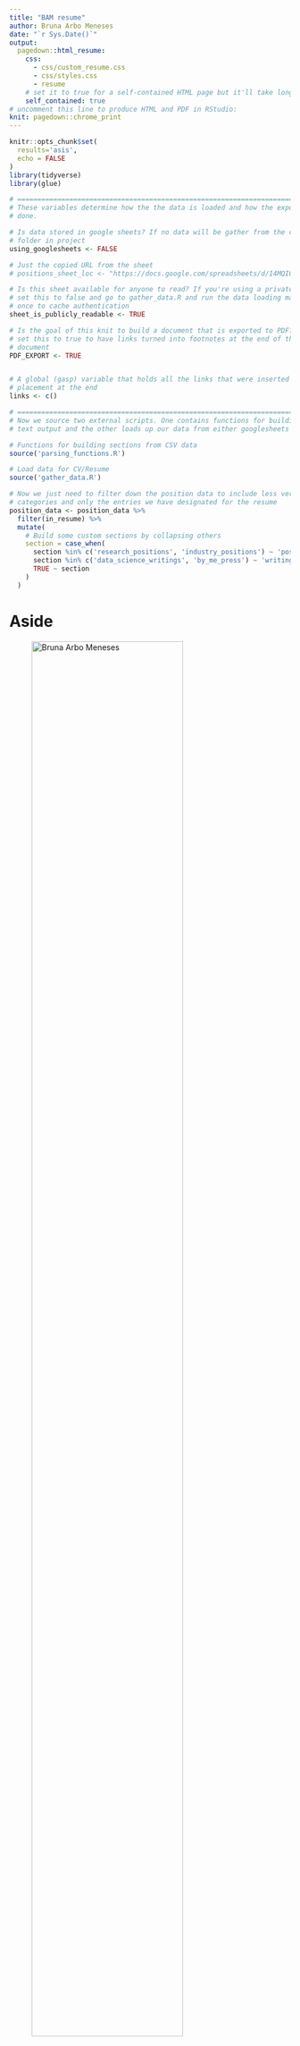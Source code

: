 ```yaml
---
title: "BAM resume"
author: Bruna Arbo Meneses
date: "`r Sys.Date()`"
output:
  pagedown::html_resume:
    css: 
      - css/custom_resume.css
      - css/styles.css
      - resume
    # set it to true for a self-contained HTML page but it'll take longer to render
    self_contained: true
# uncomment this line to produce HTML and PDF in RStudio:
knit: pagedown::chrome_print
---
```


```r
knitr::opts_chunk$set(
  results='asis', 
  echo = FALSE
)
library(tidyverse)
library(glue)

# ======================================================================
# These variables determine how the the data is loaded and how the exports are
# done.

# Is data stored in google sheets? If no data will be gather from the csvs/
# folder in project
using_googlesheets <- FALSE

# Just the copied URL from the sheet
# positions_sheet_loc <- "https://docs.google.com/spreadsheets/d/14MQICF2F8-vf8CKPF1m4lyGKO6_thG-4aSwat1e2TWc"

# Is this sheet available for anyone to read? If you're using a private sheet
# set this to false and go to gather_data.R and run the data loading manually
# once to cache authentication
sheet_is_publicly_readable <- TRUE

# Is the goal of this knit to build a document that is exported to PDF? If so
# set this to true to have links turned into footnotes at the end of the
# document
PDF_EXPORT <- TRUE


# A global (gasp) variable that holds all the links that were inserted for
# placement at the end
links <- c()

# ======================================================================
# Now we source two external scripts. One contains functions for building the
# text output and the other loads up our data from either googlesheets or csvs

# Functions for building sections from CSV data
source('parsing_functions.R') 

# Load data for CV/Resume
source('gather_data.R')

# Now we just need to filter down the position data to include less verbose
# categories and only the entries we have designated for the resume
position_data <- position_data %>% 
  filter(in_resume) %>% 
  mutate(
    # Build some custom sections by collapsing others
    section = case_when(
      section %in% c('research_positions', 'industry_positions') ~ 'positions', 
      section %in% c('data_science_writings', 'by_me_press') ~ 'writings',
      TRUE ~ section
    )
  ) 
```



Aside
================================================================================


![Bruna Arbo Meneses](photo/DSC05985_1.jpg){width=80%}


Contact Info {#contact}
--------------------------------------------------------------------------------

```r
contact_info %>% 
  glue_data("- <i class='fa fa-{icon}'></i> {contact}")
```
<!-- - <i class='fa fa-location-dot'></i> Porto Alegre, Brazil. -->
<!-- - For more information, please contact me via email. -->



Skills {#skills}
--------------------------------------------------------------------------------

```r
# build_skill_bars(skills)
```

- R
- ArcGIS
- QGIS
- Tidyverse
- RMarkdown
- html/css
- shiny app
- LaTeX
- Inkscape
- GIMP

<!-- Experienced in statistical analysis, statistical learning models, and optimization methods. -->

<!-- Full experience with next generation sequencing data analysis. -->

Grants {#grants}
--------------------------------------------------------------------------------

- [Curso-R](https://curso-r.com/) - Diversity scholarship (jul & nov, 2022)

- [AI Inclusive & Dataquest.io](https://www.ai-inclusive.org/) - Women and other under-represented genders in data science scholarship (jan-jun 2021)

Disclaimer {#disclaimer}
--------------------------------------------------------------------------------

This resume was made with the R package [**pagedown**](https://github.com/rstudio/pagedown).

Last updated on `r Sys.Date()`.



Main
================================================================================

Bruna Arbo Meneses {#title}
--------------------------------------------------------------------------------

### GIS Analyst

```r

print_text_block(text_blocks, 'intro')
```

Education {data-icon=graduation-cap}
--------------------------------------------------------------------------------

```r
position_data %>% print_section('education')
```


<!-- Research Experience {data-icon=laptop} -->
<!-- -------------------------------------------------------------------------------- -->

<!-- ```{r} -->

<!-- position_data %>% print_section('research') -->
<!-- ``` -->


Professional Experience {data-icon=suitcase}
--------------------------------------------------------------------------------


```r

position_data %>% print_section('professional')
```


Peer-reviewed articles {data-icon=file}
--------------------------------------------------------------------------------

```r

publications %>%
  print_section_publi('articles')

```

Presentations and Posters {data-icon=chalkboard-teacher}
--------------------------------------------------------------------------------

```r
publications %>%
  print_section_publi('abstract')
```

Participation in events {data-icon=calendar-o}
--------------------------------------------------------------------------------

```r

events %>% 
  print_section_events_part('participation')

```

Professional development {data-icon=pencil}
--------------------------------------------------------------------------------

```r

comp_education %>% 
  print_cursos()

```


Teaching experience as a instructor {data-icon=chalkboard-teacher}
--------------------------------------------------------------------------------

### Spatial Prioritization for Elaboration of Strategic Areas of Action Plans

worked as a teacher and in the organization of teaching material. 17h.

Online.

2023

National Center for Research and Conservation of Reptiles and Amphibians (RAN/ICMBio).

Teaching experience as a monitor {data-icon=chalkboard-teacher}
--------------------------------------------------------------------------------

### Short-course GIS: principles and layout design
<!-- ### Minicurso SIG: princípios e elaboração de layouts. -->

Contributed to the organization of the short-course during the Biology Academic Week - UFRGS 2015, acting mainly as a monitor during the practices. 20h.
<!-- Contribuiu na organização do minicurso que integrou a programação da Semana Acadêmica Biologia UFRGS 2015 atuando, principalmente, como monitora durante as práticas. Carga horária: 20h. -->

Porto Alegre, Brazil.

2015

Instituto de Biociências/UFRGS.

### Disciplina ECP 0098 B - Special Topics Applied to Ecology: Foundations in Landscape Ecology.
<!-- ### Disciplina ECP 0098 B - Tópicos Especiais Aplicados à Ecologia: Fundamentos em Ecologia de Paisagem. -->

Worked as a monitor in the discipline offered in the Graduate Program in Ecology at UFRGS, taught by prof. Milton Cezar Ribeiro, from December 10 to 14, 2012. 30h.
<!-- Atuação como monitora na disciplina oferecida no Programa de PósGraduação em Ecologia da UFRGS, ministrada pelo prof. Milton Cezar Ribeiro, no período de 10 a 14 de dezembro de 2012. Carga horária: 30 horas/aula. -->

Porto Alegre, Brazil.

2012

Instituto de Biociências/UFRGS.


Technical reports {data-icon=book}
--------------------------------------------------------------------------------

```r
publications %>% 
  print_section_publi('tecnicos')
```




